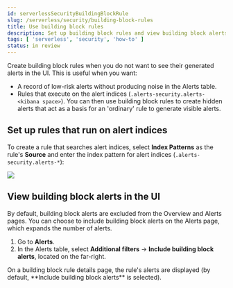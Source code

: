 ```yaml
---
id: serverlessSecurityBuildingBlockRule
slug: /serverless/security/building-block-rules
title: Use building block rules
description: Set up building block rules and view building block alerts.
tags: [ 'serverless', 'security', 'how-to' ]
status: in review
---
```


<div id="building-block-rule"></div>

Create building block rules when you do not want to see their generated alerts
in the UI. This is useful when you want:

* A record of low-risk alerts without producing noise in the Alerts table.
* Rules that execute on the alert indices (`.alerts-security.alerts-<kibana space>`).
    You can then use building block rules to create hidden alerts that act as a
    basis for an 'ordinary' rule to generate visible alerts.

## Set up rules that run on alert indices

To create a rule that searches alert indices, select **Index Patterns** as the rule's **Source** and enter the index pattern for alert indices (`.alerts-security.alerts-*`):

![](../images/building-block-rule/-detections-alert-indices-ui.png)

## View building block alerts in the UI

By default, building block alerts are excluded from the Overview and Alerts pages.
You can choose to include building block alerts on the Alerts page, which expands the number of alerts.

1. Go to **Alerts**.
1. In the Alerts table, select **Additional filters** ->
    **Include building block alerts**, located on the far-right.

<DocCallOut title="Note">
On a building block rule details page, the rule's alerts are displayed (by
default, **Include building block alerts** is selected).
</DocCallOut>

